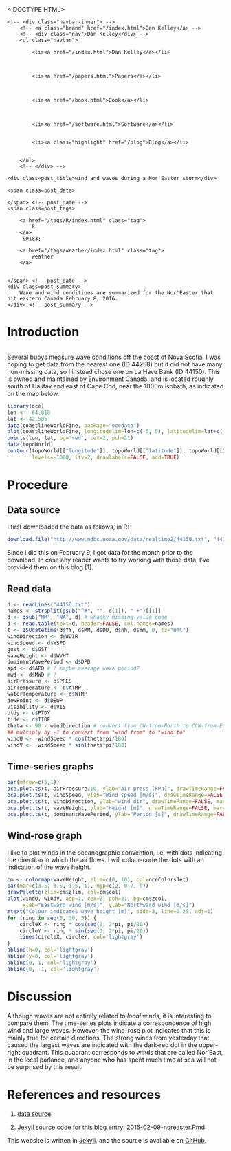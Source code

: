 <!DOCTYPE HTML>
<html>
<head>
<link rel='stylesheet' type='text/css' href='/css/syntax.css' />
<link rel='stylesheet' type='text/css' href='/css/style.css' />
<meta charset="UTF-8">
<title>wind and waves during a Nor'Easter storm</title>
</head>

<body>
<div class="navbar">
    <!-- <div class="navbar-inner"> -->
        <!-- <a class="brand" href="/index.html">Dan Kelley</a> -->
        <!-- <div class="nav">Dan Kelley</div> -->
        <ul class="navbar">
            
            <li><a href="/index.html">Dan Kelley</a></li>
            

            
            <li><a href="/papers.html">Papers</a></li>
            

            
            <li><a href="/book.html">Book</a></li>
            

            
            <li><a href="/software.html">Software</a></li>
            
            
            <li><a class="highlight" href="/blog">Blog</a></li>
            

        </ul>
        <!-- </div> -->
</div>

<div id="content">
    




<!-- <div class="span8"> -->

<div class=topnav>

<!-- | <a href='/blog'>Home</a> | -->

</div> <!-- topnav -->


<div class="page-header">

    <div class=post_title>wind and waves during a Nor'Easter storm</div>
<!-- </div> --> <!-- span8 -->

<!-- <div class="span4"> -->

<div class=slug>
    <span class=post_date>
        
    </span> <!-- post_date -->
    <span class=post_tags>
        
        <a href="/tags/R/index.html" class="tag">
            R
        </a>
         &#183; 
        
        <a href="/tags/weather/index.html" class="tag">
            weather
        </a>
        
        
    </span> <!-- post_date -->
    <div class=post_summary>
        Wave and wind conditions are summarized for the Nor'Easter that hit eastern Canada February 8, 2016.
    </div> <!-- post_summary -->
</div> <!-- slug -->

<!-- </div> -->
<!-- span4 -->
</div> <!-- page-header -->



# Introduction

```r
```

Several buoys measure wave conditions off the coast of Nova Scotia. I was
hoping to get data from the nearest one (ID 44258) but it did not have many
non-missing data, so I instead chose one on La Have Bank (ID 44150).  This is
owned and maintained by Environment Canada, and is located roughly south of
Halifax and east of Cape Cod, near the 1000m isobath, as indicated on the map
below.

```r
library(oce)
lon <- -64.018
lat <- 42.505
data(coastlineWorldFine, package="ocedata")
plot(coastlineWorldFine, longitudelim=lon+c(-5, 5), latitudelim=lat+c(-7,7))
points(lon, lat, bg='red', cex=2, pch=21)
data(topoWorld)
contour(topoWorld[["longitude"]], topoWorld[["latitude"]], topoWorld[["z"]],
        levels=-1000, lty=2, drawlabels=FALSE, add=TRUE)
```

# Procedure

## Data source

I first downloaded the data as follows, in R:
```r
download.file("http://www.ndbc.noaa.gov/data/realtime2/44150.txt", "44150.txt")
```
Since I did this on February 9, I got data for the month prior to the download.
In case any reader wants to try working with those data, I've provided them on
this blog [1].

## Read data

```r
d <- readLines("44150.txt")
names <- strsplit(gsub("^#", "", d[1]), " +")[[1]]
d <- gsub("MM", "NA", d) # whacky missing-value code
d <- read.table(text=d, header=FALSE, col.names=names)
t <- ISOdatetime(d$YY, d$MM, d$DD, d$hh, d$mm, 0, tz="UTC")
windDirection <- d$WDIR
windSpeed <- d$WSPD
gust <- d$GST
waveHeight <- d$WVHT
dominantWavePeriod <- d$DPD
apd <- d$APD # ? maybe average wave period?
mwd <- d$MWD # ? 
airPressure <- d$PRES
airTemperature <- d$ATMP
waterTemperature <- d$WTMP
dewPoint <- d$DEWP
visibility <- d$VIS
ptdy <- d$PTDY
tide <- d$TIDE
theta <- 90 - windDirection # convert from CW-from-North to CCW-from-East
## multiply by -1 to convert from "wind from" to "wind to"
windU <- -windSpeed * cos(theta*pi/180)
windV <- -windSpeed * sin(theta*pi/180)
```

## Time-series graphs
```r
par(mfrow=c(5,1))
oce.plot.ts(t, airPressure/10, ylab="Air press [kPa]", drawTimeRange=FALSE, mar=c(2, 3, 1, 1))
oce.plot.ts(t, windSpeed, ylab="Wind speed [m/s]", drawTimeRange=FALSE, mar=c(2, 3, 1, 1))
oce.plot.ts(t, windDirection, ylab="wind dir", drawTimeRange=FALSE, mar=c(2, 3, 1, 1))
oce.plot.ts(t, waveHeight, ylab="Height [m]", drawTimeRange=FALSE, mar=c(2, 3, 1, 1))
oce.plot.ts(t, dominantWavePeriod, ylab="Period [s]", drawTimeRange=FALSE, mar=c(2, 3, 1, 1))
```

## Wind-rose graph

I like to plot winds in the oceanographic convention, i.e. with dots indicating
the direction in which the air flows. I will colour-code the dots with an
indication of the wave height.

```r
cm <- colormap(waveHeight, zlim=c(0, 10), col=oceColorsJet)
par(mar=c(3.5, 3.5, 1.5, 1), mgp=c(2, 0.7, 0))
drawPalette(zlim=cm$zlim, col=cm$col)
plot(windU, windV, asp=1, cex=2, pch=21, bg=cm$zcol,
     xlab="Eastward wind [m/s]", ylab="Northward wind [m/s]")
mtext("Colour indicates wave height [m]", side=3, line=0.25, adj=1)
for (ring in seq(5, 30, 5)) {
    circleX <- ring * cos(seq(0, 2*pi, pi/20))
    circleY <- ring * sin(seq(0, 2*pi, pi/20))
    lines(circleX, circleY, col='lightgray')
}
abline(h=0, col='lightgray')
abline(v=0, col='lightgray')
abline(0, 1, col='lightgray')
abline(0, -1, col='lightgray')
```

# Discussion

Although waves are not entirely related to *local* winds, it is interesting to
compare them. The time-series plots indicate a correspondence of high wind and
large waves. However, the wind-rose plot indicates that this is mainly true for
certain directions. The strong winds from yesterday that caused the largest
waves are indicated with the dark-red dot in the upper-right quadrant. This
quadrant corresponds to winds that are called Nor'East, in the local parlance,
and anyone who has spent much time at sea will not be surprised by this result.

# References and resources

1. [data source](https://raw.github.com/dankelley/dankelley.github.io/master/assets/44150.txt)

2. Jekyll source code for this blog entry: [2016-02-09-noreaster.Rmd](https://raw.github.com/dankelley/dankelley.github.io/master/assets/2016-02-09-noreaster.Rmd)







</div>

<p class="footnote">This website is written in <a
href="http://jekyllrb.com">Jekyll</a>, and the source is available on <a
href="https://github.com/dankelley/dankelley.github.io">GitHub</a>.</p>

</body>
</html>

